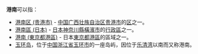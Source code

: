 '''港南'''可以指：

* [[港南区_(贵港市)|港南区 (贵港市)]] - [[中国|中国]][[广西壮族自治区|广西壮族自治区]][[贵港市|贵港市]]的[[市辖区_(中华人民共和国)|区]]之一。
* [[港南區_(日本)|港南區 (日本)]] - [[日本|日本]][[神奈川縣|神奈川縣]][[橫濱市|橫濱市]]的[[行政區_(日本)|行政區]]之一。
* [[港南_(東京都港區)|港南 (東京都港區)]] - 日本[[東京都|東京都]][[港區_(東京都)|港區]]的區域之一。
* [[玉环岛|玉环岛]]，位于[[中国|中国]][[浙江省|浙江省]][[玉环市|玉环市]]的一座岛屿，因位于[[乐清湾|乐清湾]]以南而又称港南。

{{消歧義|cat=三字地名消歧义}}